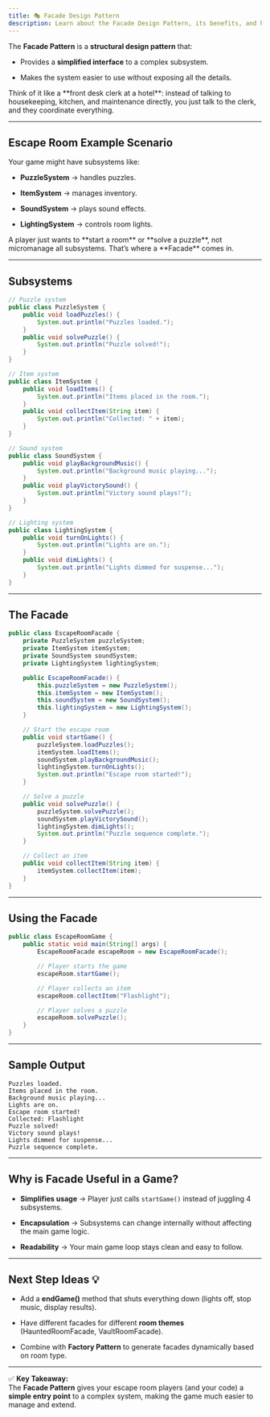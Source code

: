```yaml
---
title: 🎭 Facade Design Pattern
description: Learn about the Facade Design Pattern, its benefits, and how to implement it in your code.
---
```



The **Facade Pattern** is a **structural design pattern** that:

- Provides a **simplified interface** to a complex subsystem.
    
- Makes the system easier to use without exposing all the details.
    
<Aside type="caution" title='Key Idea' icon="star">
  Think of it like a **front desk clerk at a hotel**: instead of talking to housekeeping, kitchen, and maintenance directly, you just talk to the clerk, and they coordinate everything.
</Aside>

---

## Escape Room Example Scenario

Your game might have subsystems like:

- **PuzzleSystem** → handles puzzles.
    
- **ItemSystem** → manages inventory.
    
- **SoundSystem** → plays sound effects.
    
- **LightingSystem** → controls room lights.
    
<Aside type="caution" title='Key Idea' icon="star">
  A player just wants to **start a room** or **solve a puzzle**, not micromanage all subsystems. That’s where a **Facade** comes in.
</Aside>


---

## Subsystems

```java
// Puzzle system
public class PuzzleSystem {
    public void loadPuzzles() {
        System.out.println("Puzzles loaded.");
    }
    public void solvePuzzle() {
        System.out.println("Puzzle solved!");
    }
}

// Item system
public class ItemSystem {
    public void loadItems() {
        System.out.println("Items placed in the room.");
    }
    public void collectItem(String item) {
        System.out.println("Collected: " + item);
    }
}

// Sound system
public class SoundSystem {
    public void playBackgroundMusic() {
        System.out.println("Background music playing...");
    }
    public void playVictorySound() {
        System.out.println("Victory sound plays!");
    }
}

// Lighting system
public class LightingSystem {
    public void turnOnLights() {
        System.out.println("Lights are on.");
    }
    public void dimLights() {
        System.out.println("Lights dimmed for suspense...");
    }
}
```

---

## The Facade

```java
public class EscapeRoomFacade {
    private PuzzleSystem puzzleSystem;
    private ItemSystem itemSystem;
    private SoundSystem soundSystem;
    private LightingSystem lightingSystem;

    public EscapeRoomFacade() {
        this.puzzleSystem = new PuzzleSystem();
        this.itemSystem = new ItemSystem();
        this.soundSystem = new SoundSystem();
        this.lightingSystem = new LightingSystem();
    }

    // Start the escape room
    public void startGame() {
        puzzleSystem.loadPuzzles();
        itemSystem.loadItems();
        soundSystem.playBackgroundMusic();
        lightingSystem.turnOnLights();
        System.out.println("Escape room started!");
    }

    // Solve a puzzle
    public void solvePuzzle() {
        puzzleSystem.solvePuzzle();
        soundSystem.playVictorySound();
        lightingSystem.dimLights();
        System.out.println("Puzzle sequence complete.");
    }

    // Collect an item
    public void collectItem(String item) {
        itemSystem.collectItem(item);
    }
}
```

---

## Using the Facade

```java
public class EscapeRoomGame {
    public static void main(String[] args) {
        EscapeRoomFacade escapeRoom = new EscapeRoomFacade();

        // Player starts the game
        escapeRoom.startGame();

        // Player collects an item
        escapeRoom.collectItem("Flashlight");

        // Player solves a puzzle
        escapeRoom.solvePuzzle();
    }
}
```

---

## Sample Output

```
Puzzles loaded.
Items placed in the room.
Background music playing...
Lights are on.
Escape room started!
Collected: Flashlight
Puzzle solved!
Victory sound plays!
Lights dimmed for suspense...
Puzzle sequence complete.
```

---

## Why is Facade Useful in a Game?

- **Simplifies usage** → Player just calls `startGame()` instead of juggling 4 subsystems.
    
- **Encapsulation** → Subsystems can change internally without affecting the main game logic.
    
- **Readability** → Your main game loop stays clean and easy to follow.
    

---

## Next Step Ideas 💡

- Add a **endGame()** method that shuts everything down (lights off, stop music, display results).
    
- Have different facades for different **room themes** (HauntedRoomFacade, VaultRoomFacade).
    
- Combine with **Factory Pattern** to generate facades dynamically based on room type.
    

---

✅ **Key Takeaway:**  
The **Facade Pattern** gives your escape room players (and your code) a **simple entry point** to a complex system, making the game much easier to manage and extend.